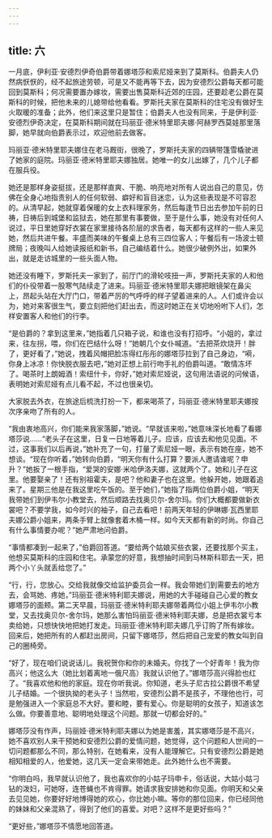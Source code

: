 ```yaml
---
---
---
```

title: 六
---



一月底，伊利亚·安德烈伊奇伯爵带着娜塔莎和索尼娅来到了莫斯科。伯爵夫人仍然病恹恹的，经不起旅途劳顿，可是又不能再等下去，因为安德烈公爵每天都可能回到莫斯科；何况需要置办嫁妆，需要出售莫斯科近郊的庄园，还要趁老公爵在莫斯科的时候，把他未来的儿媳带给他看看。罗斯托夫家在莫斯科的住宅没有做好生火取暖的准备；此外，他们来这里只是暂住；伯爵夫人也没有同来，于是伊利亚·安德烈伊奇决定，在莫斯科期间就在玛丽亚·德米特里耶夫娜·阿赫罗西莫娃那里落脚，她早就向伯爵表示过，欢迎他前去做客。

玛丽亚·德米特里耶夫娜住在老马厩街，很晚了，罗斯托夫家的四辆带篷雪橇驶进了她家的庭院。玛丽亚·德米特里耶夫娜独居。她唯一的女儿出嫁了，几个儿子都在服兵役。

她还是那样身姿挺拔，还是那样直爽、干脆、响亮地对所有人说出自己的意见，仿佛在全身心地指责别人的任何软弱、癖好和盲目迷恋，认为这些表现是不可容忍的。从清早起，她就穿着保暖的女上衣料理家务，然后每逢节日出去参加午前的日祷，日祷后到城堡和监狱去，她在那里有事要做，至于是什么事，她没有对任何人说过，平日里她穿好衣裳在家里接待各阶层的求告者，每天都有这样的一些人来见她，然后共进午餐。丰盛而美味的午餐桌上总有三四位客人；午餐后有一场波士顿牌局；夜晚叫人给她读报纸和新书，自己编结着什么。她很少破例外出，如果外出，就是走访城里的一些头面人物。

她还没有睡下，罗斯托夫一家到了，前厅门的滑轮吱扭一声，罗斯托夫家的人和他们的仆役带着一股寒气陆续走了进来。玛丽亚·德米特里耶夫娜把眼镜架在鼻尖上，昂起头站在大厅门口，带着严厉的气呼呼的样子望着进来的人。人们或许会以为，她对来客很生气，要立刻把他们赶出去，而这时她正在关切地吩咐下人们，怎样安置客人和他们的行李。

“是伯爵的？拿到这里来，”她指着几只箱子说，和谁也没有打招呼。“小姐的，拿过来，往左拐，喂，你们在巴结什么呀！”她朝几个女仆喊道。“去把茶炊烧开！胖了，更好看了，”她说，拽着风帽把脸冻得红彤彤的娜塔莎拉到了自己身边，“嗬，你身上冰凉！你快脱衣服去吧，”她对正想上前行吻手礼的伯爵叫道。“敢情冻坏了。喝茶时上朗姆酒！索纽什卡，你好，”她对索尼娅说，这句用法语说的问候语，表明她对索尼娅有点儿看不起，不过也很亲切。

大家脱去外衣，在旅途后梳洗打扮一下，都来喝茶了，玛丽亚·德米特里耶夫娜按次序亲吻了所有的人。

“我由衷地高兴，你们能来我家落脚，”她说。“早就该来啦，”她意味深长地看了看娜塔莎说……“老头子在这里，日复一日地等着儿子。应该，应该去和他见见面。不过，这事我们以后再说，”她补充了一句，打量了索尼娅一眼，表示有她在座，她不想谈。“现在你听着，”她转向伯爵，“明天你有什么打算？要派人邀请谁呢？申升？”她扳了一根手指，“爱哭的安娜·米哈伊洛夫娜，这就两个了。她和儿子在这里。他要娶亲了！还有别祖霍夫，是吧？他和妻子也在这里。他躲开她，她跟着追来了。星期三他是在我这里吃午饭的。至于她们，”她指了指两位伯爵小姐，“明天我带她们到伊韦尔小教堂去，然后顺路去找奥贝尔-舍尔玛。你们大概都要做新衣裳吧？不要学我，如今时兴的袖子，自己去看吧！前两天年轻的伊琳娜·瓦西里耶夫娜公爵小姐来，两条手臂上就像套着木桶一样。如今天天都有新的时尚。你自己有什么事情要办呢？”她严肃地问伯爵。

“事情都凑到一起来了，”伯爵回答道。“要给两个姑娘买些衣裳，还要找那个买主，他想买莫斯科的庄园和住宅。承蒙您的好意，我想抽时间到马林斯科耶去一天，把两个小丫头就丢给您了。”

“行，行，您放心。交给我就像交给监护委员会一样。我会带她们到需要去的地方去，会骂她、疼她，”玛丽亚·德米特利耶夫娜说，用她的大手碰碰自己心爱的教女娜塔莎的面颊。第二天早晨，玛丽亚·德米特利耶夫娜带着两位小姐上伊韦尔小教堂，又去找奥贝尔-舍尔玛，她那么害怕玛丽亚·德米特利耶夫娜，总是把衣裳亏本卖给她，只想快快地把她打发走。玛丽亚·德米特利耶夫娜几乎订购了所有嫁妆。回来后，她把所有的人都赶出房间，只留下娜塔莎，然后把自己宠爱的教女叫到自己的圈椅旁。

“好了，现在咱们说说话儿。我祝贺你和你的未婚夫。你找了一个好青年！我为你高兴；他这么大（她比划着离地一俄尺高）我就认识他了。”娜塔莎高兴得脸也红了。“我喜欢他和他的家庭。现在你听我说。你知道，老头子尼古拉公爵很不希望儿子结婚。一个很执拗的老头子！当然啦，安德烈公爵不是孩子，不理他也行，可是勉强进入一个家庭总不大好。要和睦，要有爱心。你是聪明的女孩子，知道该怎么做。你要善意地、聪明地处理这个问题。那就一切都会好的。”

娜塔莎没有作声，玛丽娅·德米特利耶夫娜以为她是害羞，其实娜塔莎是不高兴，她不喜欢别人来干预她和安德烈公爵的爱情问题，她觉得，这个问题和人世间的一切问题都那么不同，那么特别，在她看来，没有人能理解它。只有安德烈公爵是她相知相爱的人，他爱她，这几天一定会来带她走。此外她什么也不需要。

“你明白吗，我早就认识他了，我也喜欢你的小姑子玛申卡，俗话说，大姑小姑刁钻的泼妇，可她呀，连苍蝇也不肯得罪。她请求我安排她和你见面。你明天和父亲去见见她，你要好好地博得她的欢心，你比她小嘛。等你的那位回来，你已经同他的妹妹和父亲混熟了，得到了他们的喜爱。对吧？这样不是更好些吗？”

“更好些，”娜塔莎不情愿地回答道。